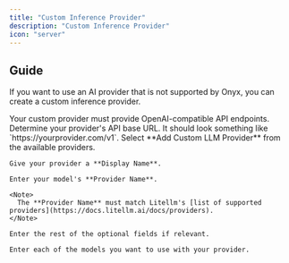 ```yaml
---
title: "Custom Inference Provider"
description: "Custom Inference Provider"
icon: "server"
---
```



## Guide

If you want to use an AI provider that is not supported by Onyx, you can create a custom inference provider.

<Tip>
  Your custom provider must provide OpenAI-compatible API endpoints.
</Tip>

<Steps>
  <Step title="Setup your Custom Inference Provider">
    Determine your provider's API base URL. It should look something like `https://yourprovider.com/v1`.
  </Step>

  <NavigateToAiModels />

  <Step title="Configure Custom Inference Provider">
    Select **Add Custom LLM Provider** from the available providers.

    Give your provider a **Display Name**.

    Enter your model's **Provider Name**.

    <Note>
      The **Provider Name** must match Litellm's [list of supported providers](https://docs.litellm.ai/docs/providers).
    </Note>

    Enter the rest of the optional fields if relevant.

    Enter each of the models you want to use with your provider.
  </Step>

  <StandardAiModelConfigs />
</Steps>
